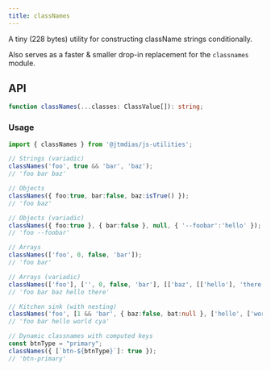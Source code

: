 ```yaml
---
title: classNames
---
```

A tiny (228 bytes) utility for constructing className strings conditionally.

Also serves as a faster & smaller drop-in replacement for the `classnames` module.

## API

```typescript
function classNames(...classes: ClassValue[]): string;
```

### Usage

```typescript
import { classNames } from '@jtmdias/js-utilities';

// Strings (variadic)
classNames('foo', true && 'bar', 'baz');
// 'foo bar baz'

// Objects
classNames({ foo:true, bar:false, baz:isTrue() });
// 'foo baz'

// Objects (variadic)
classNames({ foo:true }, { bar:false }, null, { '--foobar':'hello' });
// 'foo --foobar'

// Arrays
classNames(['foo', 0, false, 'bar']);
// 'foo bar'

// Arrays (variadic)
classNames(['foo'], ['', 0, false, 'bar'], [['baz', [['hello'], 'there']]]);
// 'foo bar baz hello there'

// Kitchen sink (with nesting)
classNames('foo', [1 && 'bar', { baz:false, bat:null }, ['hello', ['world']]], 'cya');
// 'foo bar hello world cya'

// Dynamic classnames with computed keys
const btnType = "primary";
classNames({ [`btn-${btnType}`]: true });
// 'btn-primary'
```

